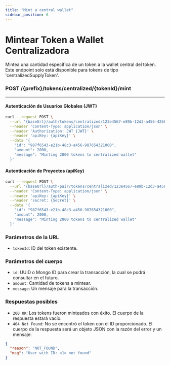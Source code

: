 ```yaml
---
title: "Mint a central wallet"
sidebar_position: 6
---
```


# Mintear Token a Wallet Centralizadora

Mintea una cantidad específica de un token a la wallet central del token. Este endpoint solo está disponible para tokens de tipo 'centralizedSupplyToken'.

### <span>POST</span> /{prefix}/tokens/centralized/{tokenId}/mint

---

#### Autenticación de Usuarios Globales (JWT)

```bash
curl --request POST \
  --url '{baseUrl}/auth/tokens/centralized/123e4567-e89b-12d3-a456-426614174000/mint' \
  --header 'Content-Type: application/json' \
  --header 'Authorization: JWT {JWT}' \
  --header 'apiKey: {apiKey}' \
  --data '{
    "id": "987f6543-e21b-48c3-a456-987654321000",
    "amount": 2000,
    "message": "Minting 2000 tokens to centralized wallet"
  }'
```

#### Autenticación de Proyectos (apiKey)

```bash
curl --request POST \
  --url '{baseUrl}/auth-pair/tokens/centralized/123e4567-e89b-12d3-a456-426614174000/mint' \
  --header 'Content-Type: application/json' \
  --header 'apiKey: {apiKey}' \
  --header 'secret: {Secret}' \
  --data '{
    "id": "987f6543-e21b-48c3-a456-987654321000",
    "amount": 2000,
    "message": "Minting 2000 tokens to centralized wallet"
  }'
```

### Parámetros de la URL

- `tokenId`: ID del token existente.

### Parámetros del cuerpo

- `id`: UUID o Mongo ID para crear la transacción, la cual se podrá consultar en el futuro.
- `amount`: Cantidad de tokens a mintear.
- `message`: Un mensaje para la transacción.

### Respuestas posibles

- `200 OK`: Los tokens fueron minteados con éxito. El cuerpo de la respuesta estará vacío.
- `404 Not Found`: No se encontró el token con el ID proporcionado. El cuerpo de la respuesta será un objeto JSON con la razón del error y un mensaje:

```json
{
  "reason": "NOT_FOUND",
  "msg": "User with ID: <1> not found"
}
```
